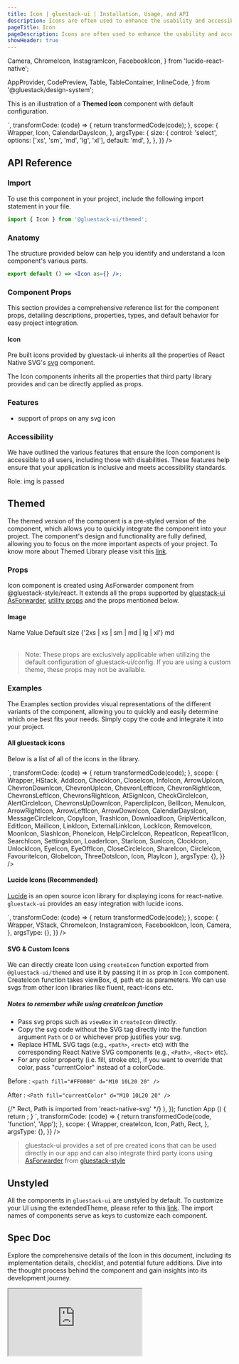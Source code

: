 ```yaml
---
title: Icon | gluestack-ui | Installation, Usage, and API
description: Icons are often used to enhance the usability and accessibility of digital products by providing users with clear and intuitive visual cues. It serves as an intuitive and easily recognizable way to communicate with users.
pageTitle: Icon
pageDescription: Icons are often used to enhance the usability and accessibility of digital products by providing users with clear and intuitive visual cues. It serves as an intuitive and easily recognizable way to communicate with users.
showHeader: true
---
```



<Meta title="ui/components/Media And Icons/Icon" />




  Camera,
  ChromeIcon,
  InstagramIcon,
  FacebookIcon,
} from 'lucide-react-native';

  AppProvider,
  CodePreview,
  Table,
  TableContainer,
  InlineCode,
} from '@gluestack/design-system';


This is an illustration of a **Themed Icon** component with default configuration.

<AppProvider>
  <CodePreview
    showComponentRenderer={true}
    showArgsController={true}
    metaData={{
      code: `
        <Icon as={CalendarDaysIcon}  {...props}/>
      `,
      transformCode: (code) => {
        return transformedCode(code);
      },
      scope: {
        Wrapper,
        Icon,
        CalendarDaysIcon,
      },
      argsType: {
        size: {
          control: 'select',
          options: ['xs', 'sm', 'md', 'lg', 'xl'],
          default: 'md',
        },
      },
    }}
  />
</AppProvider>

<br />

## API Reference

### Import

To use this component in your project, include the following import statement in your file.

```jsx
import { Icon } from '@gluestack-ui/themed';
```

### Anatomy

The structure provided below can help you identify and understand a Icon component's various parts.

```jsx
export default () => <Icon as={} />;
```

### Component Props

This section provides a comprehensive reference list for the component props, detailing descriptions, properties, types, and default behavior for easy project integration.

#### Icon

Pre built icons provided by gluestack-ui inherits all the properties of React Native SVG's [svg](https://github.com/software-mansion/react-native-svg/tree/main/Example) component.

The Icon components inherits all the properties that third party library provides and can be directly applied as props.

### Features

- support of props on any svg icon

### Accessibility

We have outlined the various features that ensure the Icon component is accessible to all users, including those with disabilities. These features help ensure that your application is inclusive and meets accessibility standards.

Role: img is passed

## Themed

The themed version of the component is a pre-styled version of the component, which allows you to quickly integrate the component into your project. The component's design and functionality are fully defined, allowing you to focus on the more important aspects of your project. To know more about Themed Library please visit this [link](https://gluestack.io/ui/docs/core-concepts/themed-library).

### Props

Icon component is created using AsForwarder component from @gluestack-style/react. It extends all the props supported by [gluestack-ui AsForwarder](https://gluestack.io/style/docs/api/as-forwarder), [utility props](/ui/docs/styling/utility-and-sx-props) and the props mentioned below.

#### Image

<AppProvider>
  <TableContainer>
    <Table>
      <Table.THead>
        <Table.TR>
          <Table.TH>
            <Table.TText>Name</Table.TText>
          </Table.TH>
          <Table.TH>
            <Table.TText>Value</Table.TText>
          </Table.TH>
          <Table.TH>
            <Table.TText>Default</Table.TText>
          </Table.TH>
        </Table.TR>
      </Table.THead>
      <Table.TBody>
        <Table.TR>
          <Table.TD>
            <Table.TText>
              <InlineCode>size</InlineCode>
            </Table.TText>
          </Table.TD>
          <Table.TD>
            <Table.TText>{'2xs | xs | sm | md | lg | xl'}</Table.TText>
          </Table.TD>
          <Table.TD>
            <Table.TText>md</Table.TText>
          </Table.TD>
        </Table.TR>
      </Table.TBody>
    </Table>
  </TableContainer>
</AppProvider>

> Note: These props are exclusively applicable when utilizing the default configuration of gluestack-ui/config. If you are using a custom theme, these props may not be available.

### Examples

The Examples section provides visual representations of the different variants of the component, allowing you to quickly and easily determine which one best fits your needs. Simply copy the code and integrate it into your project.

#### All gluestack icons

Below is a list of all of the icons in the library.

<AppProvider>
  <CodePreview
    showComponentRenderer={true}
    showArgsController={false}
    metaData={{
      code: `
  <HStack w="70%" flexWrap= 'wrap'>
        <Icon as={AddIcon} m="$2" w="$4" h="$4" />
        <Icon as={ArrowLeftIcon} m="$2" w="$4" h="$4" />
        <Icon as={ArrowRightIcon} m="$2" w="$4" h="$4" />
        <Icon as={ArrowUpIcon} m="$2" w="$4" h="$4" />
        <Icon as={ArrowDownIcon} m="$2" w="$4" h="$4" />
        <Icon as={ChevronsLeftIcon} m="$2" w="$4" h="$4" />
        <Icon as={ChevronsRightIcon} m="$2" w="$4" h="$4" />
        <Icon as={ChevronsUpDownIcon} m="$2" w="$4" h="$4" />
        <Icon as={AtSignIcon} m="$2" w="$4" h="$4" />
        <Icon as={PaperclipIcon} m="$2" w="$4" h="$4" />
        <Icon as={BellIcon} m="$2" w="$4" h="$4" />
        <Icon as={CalendarDaysIcon} m="$2" w="$4" h="$4" />
        <Icon as={MessageCircleIcon} m="$2" w="$4" h="$4" />
        <Icon as={CheckIcon} m="$2" w="$4" h="$4" />
        <Icon as={ChevronDownIcon} m="$2" w="$4" h="$4" />
        <Icon as={ChevronUpIcon} m="$2" w="$4" h="$4" />
        <Icon as={ChevronLeftIcon} m="$2" w="$4" h="$4" />
        <Icon as={ChevronRightIcon} m="$2" w="$4" h="$4" />
        <Icon as={CloseIcon} m="$2" w="$4" h="$4" />
        <Icon as={CopyIcon} m="$2" w="$4" h="$4" />
        <Icon as={TrashIcon} m="$2" w="$4" h="$4" />
        <Icon as={DownloadIcon} m="$2" w="$4" h="$4" />
        <Icon as={GripVerticalIcon} m="$2" w="$4" h="$4" />
        <Icon as={EditIcon} m="$2" w="$4" h="$4" />
        <Icon as={MailIcon} m="$2" w="$4" h="$4" />
        <Icon as={ExternalLinkIcon} m="$2" w="$4" h="$4" />
        <Icon as={MenuIcon} m="$2" w="$4" h="$4" />
        <Icon as={InfoIcon} m="$2" w="$4" h="$4" />
        <Icon as={LinkIcon} m="$2" w="$4" h="$4" />
        <Icon as={LockIcon} m="$2" w="$4" h="$4" />
        <Icon as={RemoveIcon} m="$2" w="$4" h="$4" />
        <Icon as={MoonIcon} m="$2" w="$4" h="$4" />
        <Icon as={SlashIcon} m="$2" w="$4" h="$4" />
        <Icon as={CheckCircleIcon} m="$2" w="$4" h="$4" />
        <Icon as={PhoneIcon} m="$2" w="$4" h="$4" />
        <Icon as={HelpCircleIcon} m="$2" w="$4" h="$4" />
        <Icon as={RepeatIcon} m="$2" w="$4" h="$4" />
        <Icon as={Repeat1Icon} m="$2" w="$4" h="$4" />
        <Icon as={SearchIcon} m="$2" w="$4" h="$4" />
        <Icon as={SettingsIcon} m="$2" w="$4" h="$4" />
        <Icon as={LoaderIcon} m="$2" w="$4" h="$4" />
        <Icon as={StarIcon} m="$2" w="$4" h="$4" />
        <Icon as={SunIcon} m="$2" w="$4" h="$4" />
        <Icon as={ClockIcon} m="$2" w="$4" h="$4" />
        <Icon as={UnlockIcon} m="$2" w="$4" h="$4" />
        <Icon as={EyeIcon} m="$2" w="$4" h="$4" />
        <Icon as={EyeOffIcon} m="$2" w="$4" h="$4" />
        <Icon as={AlertCircleIcon} m="$2" w="$4" h="$4" />
        <Icon as={CloseCircleIcon} m="$2" w="$4" h="$4" />
        <Icon as={ShareIcon} m="$2" w="$4" h="$4" />
        <Icon as={CircleIcon} m="$2" w="$4" h="$4" />
        <Icon as={FavouriteIcon} m="$2" w="$4" h="$4" />
        <Icon as={GlobeIcon} m="$2" w="$4" h="$4" />
        <Icon as={ThreeDotsIcon} m="$2" w="$4" h="$4" />
        <Icon as={PlayIcon} m="$2" w="$4" h="$4" />
  </HStack>
`,
      transformCode: (code) => {
        return transformedCode(code);
      },
      scope: {
        Wrapper,
        HStack,
        AddIcon,
        CheckIcon,
        CloseIcon,
        InfoIcon,
        ArrowUpIcon,
        ChevronDownIcon,
        ChevronUpIcon,
        ChevronLeftIcon,
        ChevronRightIcon,
        ChevronsLeftIcon,
        ChevronsRightIcon,
        AtSignIcon,
        CheckCircleIcon,
        AlertCircleIcon,
        ChevronsUpDownIcon,
        PaperclipIcon,
        BellIcon,
        MenuIcon,
        ArrowRightIcon,
        ArrowLeftIcon,
        ArrowDownIcon,
        CalendarDaysIcon,
        MessageCircleIcon,
        CopyIcon,
        TrashIcon,
        DownloadIcon,
        GripVerticalIcon,
        EditIcon,
        MailIcon,
        LinkIcon,
        ExternalLinkIcon,
        LockIcon,
        RemoveIcon,
        MoonIcon,
        SlashIcon,
        PhoneIcon,
        HelpCircleIcon,
        RepeatIcon,
        Repeat1Icon,
        SearchIcon,
        SettingsIcon,
        LoaderIcon,
        StarIcon,
        SunIcon,
        ClockIcon,
        UnlockIcon,
        EyeIcon,
        EyeOffIcon,
        CloseCircleIcon,
        ShareIcon,
        CircleIcon,
        FavouriteIcon,
        GlobeIcon,
        ThreeDotsIcon,
        Icon,
        PlayIcon
      },
      argsType: {},
    }}
/>

</AppProvider>

#### Lucide Icons (Recommended)

[Lucide](https://lucide.dev/docs/lucide-react-native) is an open source icon library for displaying icons for react-native. `gluestack-ui` provides an easy integration with lucide icons.

<AppProvider>
  <CodePreview
    showComponentRenderer={true}
    showArgsController={false}
    metaData={{
      code: `
      <VStack space="md" alignItems='center'>
        <Icon as={Camera} />
        <Icon as={ChromeIcon}  />
        <Icon as={InstagramIcon} />
        <Icon as={FacebookIcon} />
      </VStack>
`,
      transformCode: (code) => {
        return transformedCode(code);
      },
      scope: {
        Wrapper,
        VStack,
        ChromeIcon,
        InstagramIcon,
        FacebookIcon,
        Icon,
        Camera,
      },
      argsType: {},
    }}
  />
</AppProvider>

#### SVG & Custom Icons

We can directly create Icon using `createIcon` function exported from `@gluestack-ui/themed` and use it by passing it in `as` prop in `Icon` component.
CreateIcon function takes viewBox, d, path etc as parameters. We can use svgs from other icon libraries like fluent, react-icons etc.

##### Notes to remember while using createIcon function

- Pass svg props such as `viewBox` in `createIcon` directly.
- Copy the svg code without the SVG tag directly into the function argument `Path` or `D` or whichever prop justifies your svg.
- Replace HTML SVG tags (e.g., `<path>`, `<rect>` etc) with the corresponding React Native SVG components (e.g., `<Path>`, `<Rect>` etc).
- For any color property (i.e. fill, stroke etc), if you want to override that color, pass "currentColor" instead of a colorCode.

Before :
`<path fill="#FF0000" d="M10 10L20 20" /> `

After :
`<Path fill="currentColor" d="M10 10L20 20" /> `

<AppProvider>
  <CodePreview
    showComponentRenderer={true}
    showArgsController={false}
    metaData={{
      code: `
        const GluestackIcon = createIcon({
          // createIcon function is imported from '@gluestack-ui/themed'
          viewBox: '0 0 32 32',
          path: (
            <>
              {/* Rect, Path is imported from 'react-native-svg' */}
              <Rect width="32" height="32" rx="2" fill="currentColor"/>
              <Path d="M9.5 14.6642L15.9999 9.87633V12.1358L9.5 16.9236V14.6642Z" fill="white"/>
              <Path d="M22.5 14.6642L16.0001 9.87639V12.1359L22.5 16.9237V14.6642Z" fill="white"/>
              <Path d="M9.5 19.8641L15.9999 15.0763V17.3358L9.5 22.1236V19.8641Z" fill="white"/>
              <Path d="M22.5 19.8642L16.0001 15.0764V17.3358L22.5 22.1237V19.8642Z" fill="white"/>
            </>
          ),
        });
      function App () {
        return <Icon as={GluestackIcon} color='black' size='xl'/>;
      }
      `,
      transformCode: (code) => {
        return transformedCode(code, 'function', 'App');
      },
      scope: {
        Wrapper,
        createIcon,
        Icon,
        Path,
        Rect,
      },
      argsType: {},
    }}
  />
</AppProvider>

> gluestack-ui provides a set of pre created icons that can be used directly in our app and can also integrate third party icons using [AsForwarder](/style/docs/api/as-forwarder) from [gluestack-style](/style)

## Unstyled

All the components in `gluestack-ui` are unstyled by default. To customize your UI using the extendedTheme, please refer to this [link](https://gluestack.io/ui/docs/theme-configuration/customizing-theme). The import names of components serve as keys to customize each component.

<!--

### Advanced

We provide in-depth information on how to customize and extend the component's functionality to meet your needs. Below, we describe how to modify the component to suit your requirements.

### Customizing the Icon

We have a function called `createIcon` which can be used to create a custom icon component. This function takes in a configuration object which contains the styled components that you want to use for the icon. You can refer [gluestack.io/style](/style/docs/getting-started/styled) on how to use styled components.

#### Usage

Default styling of all these components can be found in the `./components/core/icon` file. For reference, you can view the [source code](https://github.com/gluestack/gluestack-ui/blob/main/packages/themed/src/components/Icons) of the styled `Icon` components.

```jsx
// import the styles
import { Root } from 'components/core/icon/styled-components';

// import the createIcon function
import { createIcon } from '@gluestack-ui/icon';

// Understanding the API
const Icon = createIcon({
  Root,
});

// Using the icon component
export default () => <Icon />;
```
-->

## Spec Doc

Explore the comprehensive details of the Icon in this document, including its implementation details, checklist, and potential future additions. Dive into the thought process behind the component and gain insights into its development journey.

<iframe
  style={{
    borderRadius: '8px',
    border: ' 1px solid rgba(0, 0, 0, 0.1)',
    aspectRatio: 736 / 585,
  }}
  src="https://www.figma.com/embed?embed_host=share&url=https%3A%2F%2Fwww.figma.com%2Fproto%2FNcXOxqKbdnGsLQNex3H76u%2F%25C2%25A0%25F0%259F%2593%259Agluestack-UI-handbook%3Fpage-id%3D6412%253A31332%26type%3Ddesign%26node-id%3D6412-33234%26viewport%3D723%252C127%252C0.03%26t%3DxNCgdoHjEw3Tlb72-1%26scaling%3Dscale-down%26starting-point-node-id%3D6412%253A33234%26mode%3Ddesign"
  allowFullScreen
/>
